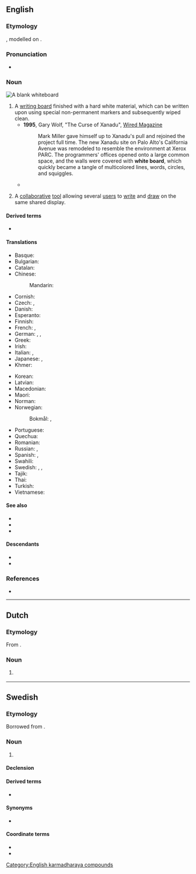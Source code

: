 {{also|Whiteboard}}
==English==
{{wikipedia}}

===Etymology===
{{compound|en|white|board}}, modelled on {{m|en|blackboard}}.

===Pronunciation===
* {{IPA|en|/ˈwaɪtbɔːd/}}

===Noun===
[[Image:Blank whiteboard.JPG|right|thumb|A blank whiteboard]]
{{en-noun}}

# A [[writing board]] finished with a hard white material, which can be written upon using special non-permanent markers and subsequently wiped clean.
#* '''1995''', Gary Wolf, "The Curse of Xanadu", [http://www.wired.com/wired/archive/3.06/xanadu.html?pg=15&topic= Wired Magazine]
#*: Mark Miller gave himself up to Xanadu's pull and rejoined the project full time. The new Xanadu site on Palo Alto's California Avenue was remodeled to resemble the environment at Xerox PARC. The programmers' offices opened onto a large common space, and the walls were covered with '''white board''', which quickly became a tangle of multicolored lines, words, circles, and squiggles.
#* {{quote-journal|en|date=2020 December 30|author=Richard Clinnick|title=Greater Anglia strikes again...|journal=Rail|page=43|text=Discussion turns to the station '''whiteboard''', which even has its own Twitter page. It's been in place for a number of years and is located right in the middle of the concourse. It's used to provide service information, upcoming alterations and event advice. There is also a 'Chuckle of the Day'.}}
# {{lb|en|by extension|computing}} A [[collaborative]] [[tool]] allowing several [[user]]s to [[write]] and [[draw]] on the same shared display.

====Derived terms====
* {{l|en|whiteboard marker}}

====Translations====
{{trans-top|large vertical writing area}}
* Basque: {{t|eu|arbel zuri}}
* Bulgarian: {{t|bg|бяла дъска}}
* Catalan: {{t|ca|pissarra blanca|f}}
* Chinese:
*: Mandarin: {{t+|cmn|白板|tr=báibǎn}}
* Cornish: {{t|kw|bord gwynn|m}}
* Czech: {{qualifier|any colour}} {{t+|cs|tabule|f}}, {{t|cs|bílá tabule|f}}
* Danish: {{t|da|whiteboard}}
* Esperanto: {{t-needed|eo}}
* Finnish: {{t|fi|valkotaulu}}
* French: {{qualifier|any colour}} {{t+|fr|tableau|m}}, {{t+|fr|tableau blanc|m}}
* German: {{t+|de|Tafel|f}}, {{t|de|Weißwandtafel|f}}, {{t+|de|Whiteboard|n}}
* Greek: {{t+|el|λευκοπίνακας|m}}
* Irish: {{t|ga|clár bán|m}}
* Italian: {{t+|it|lavagna|f}}, {{t|it|lavagna bianca|f}}
* Japanese: {{t|ja|白板|tr=はくばん, hakuban}}, {{t|ja|ホワイトボード|tr=howaitobōdo}}
* Khmer: {{t-needed|km}}
{{trans-mid}}
* Korean: {{t|ko|화이트보드}}
* Latvian: {{t+|lv|tāfele|f}} {{qualifier|any color}}
* Macedonian: {{t|mk|бе́ла та́бла|f}}
* Maori: {{t|mi|papamā}}
* Norman: {{t|nrf|blianche plianche|f}}
* Norwegian:
*: Bokmål: {{t|nb|whiteboard|n}}, {{t|nb|tusjtavle|m|f}}
* Portuguese: {{t|pt|[[quadro]] [[branco]]|m}}
* Quechua: {{t|qu|pirqa qillqana}}
* Romanian: {{t+|ro|tablă|f}}
* Russian: {{qualifier|any colour}} {{t+|ru|доска́|f}}, {{t|ru|бе́лая доска́|f}}
* Spanish: {{qualifier|any colour}} {{t+|es|pizarra|f}}, {{t|es|pizarra blanca|f}}
* Swahili: {{t|sw|ubao mweupe}}
* Swedish: {{t|sv|vit tavla|c}}, {{t|sv|skrivtavla|c}}, {{t+|sv|whiteboard|c}}
* Tajik: {{t|tg|тахтаи сафед}}
* Thai: {{t-needed|th}}
* Turkish: {{t|tr|beyaz tahta}}
* Vietnamese: {{t-needed|vi}}
{{trans-bottom}}

====See also====
* {{l|en|blackboard}}
* {{l|en|chalkboard}}
* {{l|en|imageboard}}

====Descendants====
* {{desc|de|Whiteboard|bor=1}}
* {{desc|sv|whiteboard|bor=1}}

===References===
* {{R:Lexico}}

{{C|en|Education}}
[[Category:English karmadharaya compounds]]

----
==Dutch==

===Etymology===
From {{bor|nl|en|whiteboard}}.

===Noun===
{{nl-noun|n|-s|whiteboardje}}

# {{l|en|whiteboard}}
#: {{syn|nl|witbord}}

----
==Swedish==
===Etymology===
Borrowed from {{borrowed|sv|en|whiteboard}}.

===Noun===
{{sv-noun|n}}
# {{l|en|whiteboard}}

====Declension====
{{sv-infl-noun-n-zero}}

====Derived terms====
* {{l|sv|whiteboardpenna||whiteboard marker}}

====Synonyms====
* {{l|sv|whiteboardtavla||whiteboard board}}

====Coordinate terms====
* {{l|sv|griffeltavla||slate}}
* {{l|sv|svart tavla||blackboard}}